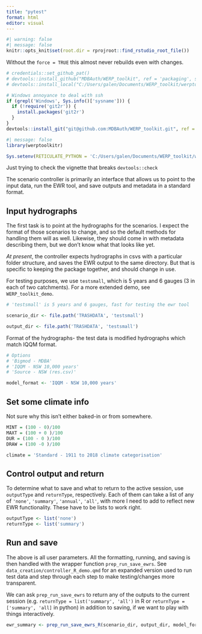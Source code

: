 ```yaml
---
title: "pytest"
format: html
editor: visual
---
```


```r
#| warning: false
#| message: false
knitr::opts_knit$set(root.dir = rprojroot::find_rstudio_root_file())

```

Without the `force = TRUE` this almost never rebuilds even with changes.

```r
# credentials::set_github_pat()
# devtools::install_github("MDBAuth/WERP_toolkit", ref = 'packaging', subdir = 'werptoolkitr')
# devtools::install_local("C:/Users/galen/Documents/WERP_toolkit/werptoolkitr", force = TRUE)

# Windows annoyance to deal with ssh
if (grepl('Windows', Sys.info()['sysname'])) {
  if (!require('git2r')) {
    install.packages('git2r')
  }
}
devtools::install_git("git@github.com:MDBAuth/WERP_toolkit.git", ref = 'master', subdir = 'werptoolkitr', force = TRUE, upgrade = 'ask')
```

```r
#| message: false
library(werptoolkitr)
```

```r
Sys.setenv(RETICULATE_PYTHON = 'C:/Users/galen/Documents/WERP_toolkit/werptoolkitpy/.venv/Scripts/python.exe')
```

Just trying to check the vignette that breaks `devtools::check`

The scenario controller is primarily an interface that allows us to point to the input data, run the EWR tool, and save outputs and metadata in a standard format.

## Input hydrographs

The first task is to point at the hydrographs for the scenarios. I expect the format of those scenarios to change, and so the default methods for handling them will as well. Likewise, they should come in with metadata describing them, but we don't know what that looks like yet.

*At present*, the controller expects hydrographs in csvs with a particular folder structure, and saves the EWR output to the same directory. But that is specific to keeping the package together, and should change in use.

For testing purposes, we use `testsmall`, which is 5 years and 6 gauges (3 in each of two catchments). For a more extended demo, see `WERP_toolkit_demo`.

```r
# 'testsmall' is 5 years and 6 gauges, fast for testing the ewr tool

scenario_dir <- file.path('TRASHDATA', 'testsmall')

output_dir <- file.path('TRASHDATA', 'testsmall')
```

Format of the hydrographs- the test data is modified hydrographs which match IQQM format.

```r
# Options
# 'Bigmod - MDBA'
# 'IQQM - NSW 10,000 years'
# 'Source - NSW (res.csv)'

model_format <- 'IQQM - NSW 10,000 years'
```

## Set some climate info

Not sure why this isn't either baked-in or from somewhere.

```r
MINT = (100 - 0)/100
MAXT = (100 + 0 )/100
DUR = (100 - 0 )/100
DRAW = (100 -0 )/100

climate = 'Standard - 1911 to 2018 climate categorisation'
```

## Control output and return

To determine what to save and what to return to the active session, use `outputType` and `returnType`, respectively. Each of them can take a list of any of `'none'`, `'summary'`, `'annual'`, `'all'`, with more I need to add to reflect new EWR functionality. These have to be lists to work right.

```r
outputType <- list('none')
returnType <- list('summary')
```

## Run and save

The above is all user parameters. All the formatting, running, and saving is then handled with the wrapper function `prep_run_save_ewrs`. See `data_creation/controller_R_demo.qmd` for an expanded version used to run test data and step through each step to make testing/changes more transparent.

We can ask `prep_run_save_ewrs` to return any of the outputs to the current session (e.g. `returnType = list('summary', 'all')` in R or `returnType = ['summary', 'all]` in python) in addition to saving, if we want to play with things interactively.

```r
ewr_summary <- prep_run_save_ewrs_R(scenario_dir, output_dir, model_format, climate, outputType, returnType)
```
